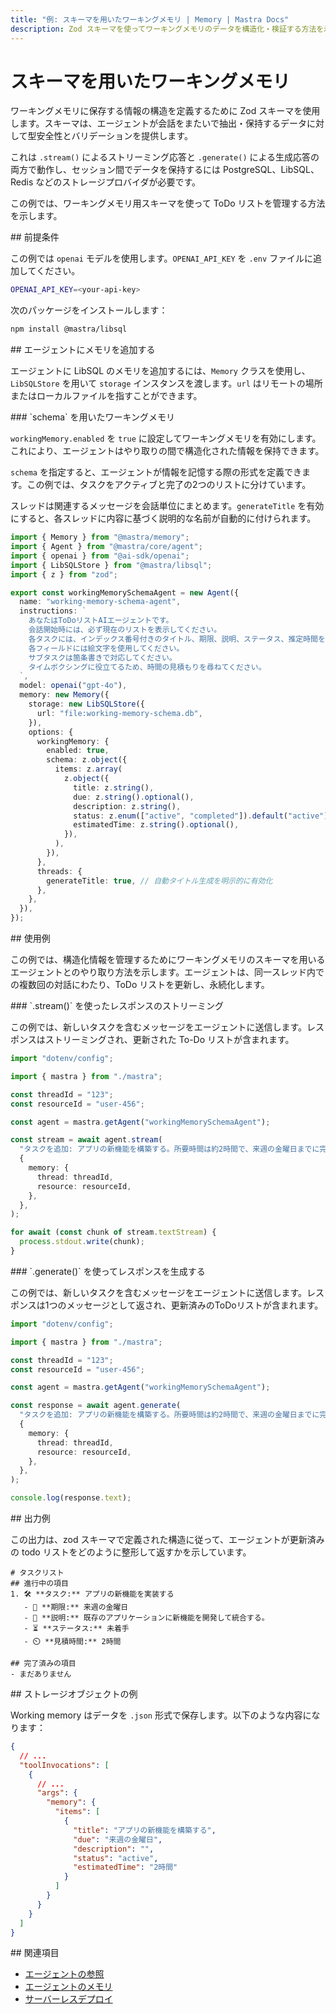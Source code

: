 ```yaml
---
title: "例: スキーマを用いたワーキングメモリ | Memory | Mastra Docs"
description: Zod スキーマを使ってワーキングメモリのデータを構造化・検証する方法を示す例。
---
```


# スキーマを用いたワーキングメモリ

ワーキングメモリに保存する情報の構造を定義するために Zod スキーマを使用します。スキーマは、エージェントが会話をまたいで抽出・保持するデータに対して型安全性とバリデーションを提供します。

これは `.stream()` によるストリーミング応答と `.generate()` による生成応答の両方で動作し、セッション間でデータを保持するには PostgreSQL、LibSQL、Redis などのストレージプロバイダが必要です。

この例では、ワーキングメモリ用スキーマを使って ToDo リストを管理する方法を示します。

<div id="prerequisites">
  ## 前提条件
</div>

この例では `openai` モデルを使用します。`OPENAI_API_KEY` を `.env` ファイルに追加してください。

```bash title=".env" copy
OPENAI_API_KEY=<your-api-key>
```

次のパッケージをインストールします：

```bash copy
npm install @mastra/libsql
```


<div id="adding-memory-to-an-agent">
  ## エージェントにメモリを追加する
</div>

エージェントに LibSQL のメモリを追加するには、`Memory` クラスを使用し、`LibSQLStore` を用いて `storage` インスタンスを渡します。`url` はリモートの場所またはローカルファイルを指すことができます。

<div id="working-memory-with-schema">
  ### `schema` を用いたワーキングメモリ
</div>

`workingMemory.enabled` を `true` に設定してワーキングメモリを有効にします。これにより、エージェントはやり取りの間で構造化された情報を保持できます。

`schema` を指定すると、エージェントが情報を記憶する際の形式を定義できます。この例では、タスクをアクティブと完了の2つのリストに分けています。

スレッドは関連するメッセージを会話単位にまとめます。`generateTitle` を有効にすると、各スレッドに内容に基づく説明的な名前が自動的に付けられます。

```typescript title="src/mastra/agents/example-working-memory-schema-agent.ts" showLineNumbers copy
import { Memory } from "@mastra/memory";
import { Agent } from "@mastra/core/agent";
import { openai } from "@ai-sdk/openai";
import { LibSQLStore } from "@mastra/libsql";
import { z } from "zod";

export const workingMemorySchemaAgent = new Agent({
  name: "working-memory-schema-agent",
  instructions: `
    あなたはToDoリストAIエージェントです。
    会話開始時には、必ず現在のリストを表示してください。
    各タスクには、インデックス番号付きのタイトル、期限、説明、ステータス、推定時間を含めてください。
    各フィールドには絵文字を使用してください。
    サブタスクは箇条書きで対応してください。
    タイムボクシングに役立てるため、時間の見積もりを尋ねてください。
  `,
  model: openai("gpt-4o"),
  memory: new Memory({
    storage: new LibSQLStore({
      url: "file:working-memory-schema.db",
    }),
    options: {
      workingMemory: {
        enabled: true,
        schema: z.object({
          items: z.array(
            z.object({
              title: z.string(),
              due: z.string().optional(),
              description: z.string(),
              status: z.enum(["active", "completed"]).default("active"),
              estimatedTime: z.string().optional(),
            }),
          ),
        }),
      },
      threads: {
        generateTitle: true, // 自動タイトル生成を明示的に有効化
      },
    },
  }),
});
```


<div id="usage-examples">
  ## 使用例
</div>

この例では、構造化情報を管理するためにワーキングメモリのスキーマを用いるエージェントとのやり取り方法を示します。エージェントは、同一スレッド内での複数回の対話にわたり、ToDo リストを更新し、永続化します。

<div id="streaming-a-response-using-stream">
  ### `.stream()` を使ったレスポンスのストリーミング
</div>

この例では、新しいタスクを含むメッセージをエージェントに送信します。レスポンスはストリーミングされ、更新された To-Do リストが含まれます。

```typescript title="src/test-working-memory-schema-agent.ts" showLineNumbers copy
import "dotenv/config";

import { mastra } from "./mastra";

const threadId = "123";
const resourceId = "user-456";

const agent = mastra.getAgent("workingMemorySchemaAgent");

const stream = await agent.stream(
  "タスクを追加: アプリの新機能を構築する。所要時間は約2時間で、来週の金曜日までに完了する必要がある。",
  {
    memory: {
      thread: threadId,
      resource: resourceId,
    },
  },
);

for await (const chunk of stream.textStream) {
  process.stdout.write(chunk);
}
```


<div id="generating-a-response-using-generate">
  ### `.generate()` を使ってレスポンスを生成する
</div>

この例では、新しいタスクを含むメッセージをエージェントに送信します。レスポンスは1つのメッセージとして返され、更新済みのToDoリストが含まれます。

```typescript title="src/test-working-memory-schema-agent.ts" showLineNumbers copy
import "dotenv/config";

import { mastra } from "./mastra";

const threadId = "123";
const resourceId = "user-456";

const agent = mastra.getAgent("workingMemorySchemaAgent");

const response = await agent.generate(
  "タスクを追加: アプリの新機能を構築する。所要時間は約2時間で、来週の金曜日までに完了する必要がある。",
  {
    memory: {
      thread: threadId,
      resource: resourceId,
    },
  },
);

console.log(response.text);
```


<div id="example-output">
  ## 出力例
</div>

この出力は、zod スキーマで定義された構造に従って、エージェントが更新済みの todo リストをどのように整形して返すかを示しています。

```text
# タスクリスト
## 進行中の項目
1. 🛠️ **タスク:** アプリの新機能を実装する
   - 📅 **期限:** 来週の金曜日
   - 📝 **説明:** 既存のアプリケーションに新機能を開発して統合する。
   - ⏳ **ステータス:** 未着手
   - ⏲️ **見積時間:** 2時間

## 完了済みの項目
- まだありません
```


<div id="example-storage-object">
  ## ストレージオブジェクトの例
</div>

Working memory はデータを `.json` 形式で保存します。以下のような内容になります：

```json
{
  // ...
  "toolInvocations": [
    {
      // ...
      "args": {
        "memory": {
          "items": [
            {
              "title": "アプリの新機能を構築する",
              "due": "来週の金曜日",
              "description": "",
              "status": "active",
              "estimatedTime": "2時間"
            }
          ]
        }
      }
    }
  ]
}
```


<div id="related">
  ## 関連項目
</div>

- [エージェントの参照](/docs/agents/overview#referencing-an-agent)
- [エージェントのメモリ](/docs/agents/agent-memory)
- [サーバーレスデプロイ](/reference/storage/libsql)